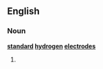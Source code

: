 ==English==

===Noun===
'''[[standard]] [[hydrogen]] [[electrode]]s'''

# {{plural of|[[standard hydrogen electrode]]}}